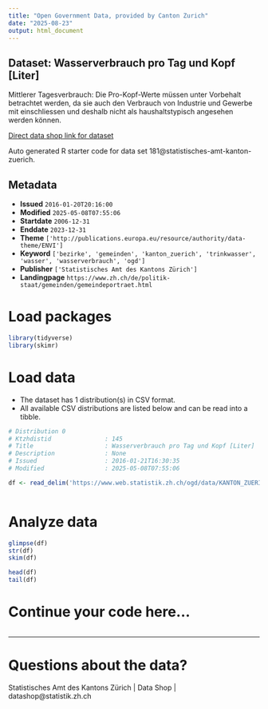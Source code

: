 ```yaml
---
title: "Open Government Data, provided by Canton Zurich"
date: "2025-08-23"
output: html_document
---
```


## Dataset: Wasserverbrauch pro Tag und Kopf [Liter]

Mittlerer Tagesverbrauch: Die Pro-Kopf-Werte müssen unter Vorbehalt betrachtet werden, da sie auch den Verbrauch von Industrie und Gewerbe mit einschliessen und deshalb nicht als haushaltstypisch angesehen werden können.

[Direct data shop link for dataset](https://www.zh.ch/de/politik-staat/statistik-daten/datenkatalog.html#/datasets/181@statistisches-amt-kanton-zuerich)

Auto generated R starter code for data set 181@statistisches-amt-kanton-zuerich.

## Metadata

- **Issued** `2016-01-20T20:16:00`
- **Modified** `2025-05-08T07:55:06`
- **Startdate** `2006-12-31`
- **Enddate** `2023-12-31`
- **Theme** `['http://publications.europa.eu/resource/authority/data-theme/ENVI']`
- **Keyword** `['bezirke', 'gemeinden', 'kanton_zuerich', 'trinkwasser', 'wasser', 'wasserverbrauch', 'ogd']`
- **Publisher** `['Statistisches Amt des Kantons Zürich']`
- **Landingpage** `https://www.zh.ch/de/politik-staat/gemeinden/gemeindeportraet.html`


# Load packages

```r

library(tidyverse)
library(skimr)

```

# Load data

-   The dataset has 1 distribution(s) in CSV format.
-   All available CSV distributions are listed below and can be read into a tibble.

```r

# Distribution 0
# Ktzhdistid               : 145
# Title                    : Wasserverbrauch pro Tag und Kopf [Liter]
# Description              : None
# Issued                   : 2016-01-21T16:30:35
# Modified                 : 2025-05-08T07:55:06

df <- read_delim('https://www.web.statistik.zh.ch/ogd/data/KANTON_ZUERICH_469.csv')



```

# Analyze data

```r

glimpse(df)
str(df)
skim(df)

head(df)
tail(df)

```

# Continue your code here...

```r

```

------------------------------------------------------------------------

# Questions about the data?

Statistisches Amt des Kantons Zürich | Data Shop | datashop@statistik.zh.ch
